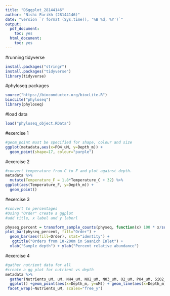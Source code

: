```yaml
---
title: "DSggplot_28144146"
author: "Nishi Parikh (28144146)"
date: "version `r format (Sys.time(), '%B %d, %Y')`"
output:
  pdf_document:
    toc: yes
  html_document:
    toc: yes
---
```

#running tidyverse 
```r
install.packages("stringr")
install.packages("tidyverse")
library(tidyverse)
```

#phyloseq packages
```r
source("https://bioconductor.org/biocLite.R")
biocLite("phyloseq")
library(phyloseq)
```
#load data  
```r
load("phyloseq_object.RData")
```
#exercise 1
```r
#geom_point must be specified for shape, colour and size 
ggplot(metadata,aes(x=PO4_uM, y=Depth_m)) +
  geom_point(shape=17, colour="purple")
```
#exercise 2 
```r
#convert temperature from C to F and plot against depth. 
metadata %>% 
  mutate(Temperature_F = 1.8*Temperature_C + 32) %>%
ggplot(aes(Temperature_F, y=Depth_m)) +
  geom_point()

```
#exercise 3
```r
#convert to percentages
#Using "Order" create a ggplot
#add title, x label and y laberl

physeq_percent = transform_sample_counts(physeq, function(x) 100 * x/sum(x))
plot_bar(physeq_percent, fill="Order") + 
  geom_bar(aes(fill=Order), stat="identity") +
   ggtitle("Orders from 10-200m in Saanich Inlet") +
  xlab("Sample depth") + ylab("Percent relative abundance")


```
#exercise 4
```r

#gather nutrient data for all 
#create a gg plot for nutrient vs depth 
metadata %>% 
  gather(Nutrients_uM, uM, NH4_uM, NO2_uM, NO3_uM, O2_uM, PO4_uM, SiO2_uM) %>%
  ggplot() +geom_point(aes(x=Depth_m, y=uM)) + geom_line(aes(x=Depth_m, y=uM)) +
 facet_wrap(~Nutrients_uM, scales="free_y") 


```
